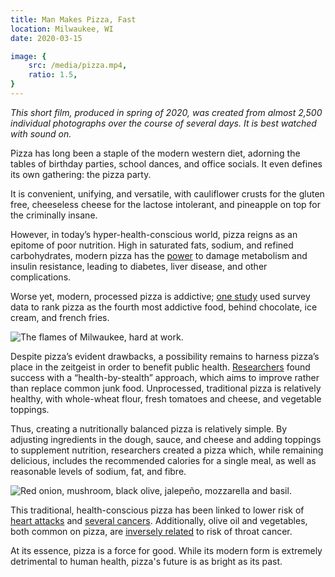 ```yaml
---
title: Man Makes Pizza, Fast
location: Milwaukee, WI
date: 2020-03-15

image: {
    src: /media/pizza.mp4,
    ratio: 1.5,
}
---
```


_This short film, produced in spring of 2020, was created from almost 2,500 individual photographs over the course of several days. It is best watched with sound on._

Pizza has long been a staple of the modern western diet, adorning the tables of birthday parties, school dances, and office socials. It even defines its own gathering: the pizza party.

It is convenient, unifying, and versatile, with cauliflower crusts for the gluten free, cheeseless cheese for the lactose intolerant, and pineapple on top for the criminally insane.

However, in today’s hyper-health-conscious world, pizza reigns as an epitome of poor nutrition. High in saturated fats, sodium, and refined carbohydrates, modern pizza has the [power](https://doi.org/10.1172/JCI89444) to damage metabolism and insulin resistance, leading to diabetes, liver disease, and other complications.

Worse yet, modern, processed pizza is addictive; [one study](https://doi.org/10.1371/journal.pone.0117959) used survey data to rank pizza as the fourth most addictive food, behind chocolate, ice cream, and french fries.

![The flames of Milwaukee, hard at work.](/media/pizza.gif)

Despite pizza’s evident drawbacks, a possibility remains to harness pizza’s place in the zeitgeist in order to benefit public health. [Researchers](https://doi.org/10.1017/S1368980013002814) found success with a “health-by-stealth” approach, which aims to improve rather than replace common junk food. Unprocessed, traditional pizza is relatively healthy, with whole-wheat flour, fresh tomatoes and cheese, and vegetable toppings.

Thus, creating a nutritionally balanced pizza is relatively simple. By adjusting ingredients in the dough, sauce, and cheese and adding toppings to supplement nutrition, researchers created a pizza which, while remaining delicious, includes the recommended calories for a single meal, as well as reasonable levels of sodium, fat, and fibre.

![Red onion, mushroom, black olive, jalepeño, mozzarella and basil.](/media/pizza.jpg)

This traditional, health-conscious pizza has been linked to lower risk of [heart attacks](https://doi.org/10.1038/sj.ejcn.1601997) and [several cancers](https://doi.org/10.1002/ijc.11382). Additionally, olive oil and vegetables, both common on pizza, are [inversely related](https://doi.org/10.1038/sj.bjc.6690400) to risk of throat cancer.

At its essence, pizza is a force for good. While its modern form is extremely detrimental to human health, pizza's future is as bright as its past.
